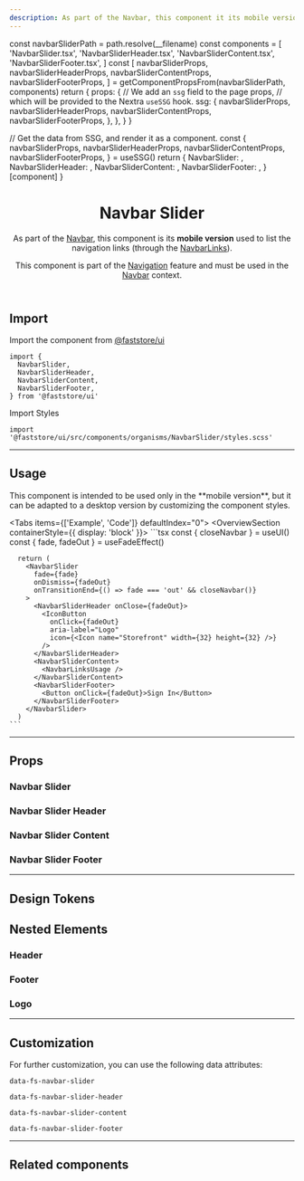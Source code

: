 ```yaml
---
description: As part of the Navbar, this component it its mobile version used to list the navigation links.
---
```



  const navbarSliderPath = path.resolve(__filename)
  const components = [
    'NavbarSlider.tsx',
    'NavbarSliderHeader.tsx',
    'NavbarSliderContent.tsx',
    'NavbarSliderFooter.tsx',
  ]
  const [
    navbarSliderProps,
    navbarSliderHeaderProps,
    navbarSliderContentProps,
    navbarSliderFooterProps,
  ] = getComponentPropsFrom(navbarSliderPath, components)
  return {
    props: {
      // We add an `ssg` field to the page props,
      // which will be provided to the Nextra `useSSG` hook.
      ssg: {
        navbarSliderProps,
        navbarSliderHeaderProps,
        navbarSliderContentProps,
        navbarSliderFooterProps,
      },
    },
  }
}

  // Get the data from SSG, and render it as a component.
  const {
    navbarSliderProps,
    navbarSliderHeaderProps,
    navbarSliderContentProps,
    navbarSliderFooterProps,
  } = useSSG()
  return {
    NavbarSlider: <PropsSection propsList={navbarSliderProps} />,
    NavbarSliderHeader: <PropsSection propsList={navbarSliderHeaderProps} />,
    NavbarSliderContent: <PropsSection propsList={navbarSliderContentProps} />,
    NavbarSliderFooter: <PropsSection propsList={navbarSliderFooterProps} />,
  }[component]
}

<header>

# Navbar Slider

As part of the [Navbar](/components/organisms/navbar), this component is its **mobile version** used to list the navigation links (through the [NavbarLinks](/components/molecules/navbar-links)).

This component is part of the [Navigation](/components/feature-navigation) feature and must be used in the [Navbar](/components/organisms/navbar) context.

</header>

## Import

Import the component from [@faststore/ui](/../components)

```tsx
import {
  NavbarSlider,
  NavbarSliderHeader,
  NavbarSliderContent,
  NavbarSliderFooter,
} from '@faststore/ui'
```

Import Styles

```tsx
import '@faststore/ui/src/components/organisms/NavbarSlider/styles.scss'
```

---

## Usage

<Callout type="warning" emoji="⚠️">
  This component is intended to be used only in the **mobile version**, but it
  can be adapted to a desktop version by customizing the component styles.
</Callout>

<Tabs items={['Example', 'Code']} defaultIndex="0">
  <Tab>
    <OverviewSection containerStyle={{ display: 'block' }}>
      <UIProvider>
        <NavbarSliderUsage />
      </UIProvider>
    </OverviewSection>
  </Tab>
  <Tab>
    ```tsx
      const { closeNavbar } = useUI()
      const { fade, fadeOut } = useFadeEffect()

      return (
        <NavbarSlider
          fade={fade}
          onDismiss={fadeOut}
          onTransitionEnd={() => fade === 'out' && closeNavbar()}
        >
          <NavbarSliderHeader onClose={fadeOut}>
            <IconButton
              onClick={fadeOut}
              aria-label="Logo"
              icon={<Icon name="Storefront" width={32} height={32} />}
            />
          </NavbarSliderHeader>
          <NavbarSliderContent>
            <NavbarLinksUsage />
          </NavbarSliderContent>
          <NavbarSliderFooter>
            <Button onClick={fadeOut}>Sign In</Button>
          </NavbarSliderFooter>
        </NavbarSlider>
      )
    ```

  </Tab>
</Tabs>

---

## Props

### Navbar Slider

<NavbarSliderPropsSection component="NavbarSlider" />

### Navbar Slider Header

<NavbarSliderPropsSection component="NavbarSliderHeader" />

### Navbar Slider Content

<NavbarSliderPropsSection component="NavbarSliderContent" />

### Navbar Slider Footer

<NavbarSliderPropsSection component="NavbarSliderFooter" />

---

## Design Tokens

<TokenTable>
  <TokenRow token="--fs-navbar-slider-padding" value="var(--fs-spacing-3)" />
</TokenTable>

## Nested Elements

### Header

<TokenTable>
  <TokenRow token="--fs-navbar-slider-header-height" value="5rem" />
  <TokenRow
    token="--fs-navbar-slider-header-padding-bottom"
    value="var(--fs-spacing-2)"
  />
  <TokenRow
    token="--fs-navbar-slider-header-button-margin-right"
    value="calc(-1 * var(--fs-spacing-1))"
  />
</TokenTable>

### Footer

<TokenTable>
  <TokenRow
    token="--fs-navbar-slider-footer-padding-top"
    value="var(--fs-navbar-slider-header-padding-bottom)"
  />
  <TokenRow
    token="--fs-navbar-slider-footer-margin-top"
    value="var(--fs-navbar-slider-header-padding-bottom)"
  />
</TokenTable>

### Logo

<TokenTable>
  <TokenRow token="--fs-navbar-slider-logo-padding" value="0" />
  <TokenRow
    token="--fs-navbar-slider-logo-margin-right"
    value="var(--fs-spacing-5)"
  />
</TokenTable>

---

## Customization

For further customization, you can use the following data attributes:

`data-fs-navbar-slider`

`data-fs-navbar-slider-header`

`data-fs-navbar-slider-content`

`data-fs-navbar-slider-footer`

---

## Related components

<SectionList grid="column" columns={2}>
  <SectionItem
    title="Navbar"
    description="Represents the page header and groups features like Search and Regionalization."
    actionPath="/components/organisms/navbar"
    zoomOut
    smallHeight
  >
    <UIProvider>
      <NavbarUsage />
    </UIProvider>
  </SectionItem>
  <SectionItem
    title="NavbarLinks"
    description="Displays a set of navigation links."
    actionPath="/components/molecules/navbar-links"
    zoomOut
    smallHeight
  >
    <UIProvider>
      <Navbar>
        <NavbarLinksUsage />
      </Navbar>
    </UIProvider>
  </SectionItem>
</SectionList>
